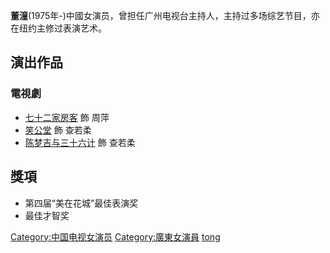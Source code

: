 {{BLP unsourced|time=2020-09-20T01:13:51+00:00}}
{{藝人
| 姓名 = 董潼
| 類型 = 女演員
| 英文名 = Dong Tong
| 國籍 = {{PRC}}
| 出生日期 = 
| 出生地點 = 
| 教育程度 = 
| 活躍年代 = 
| 經紀公司 = 
}}

'''董潼'''(1975年-)中國女演员，曾担任广州电视台主持人，主持过多场综艺节目，亦在纽约主修过表演艺术。

==演出作品==
===電視劇===
*[[七十二家房客_(電視劇)|七十二家房客]] 飾 周萍
*[[笑公堂|笑公堂]] 飾 查若柔
*[[陈梦吉与三十六计|陈梦吉与三十六计]] 飾 查若柔

== 獎項 ==
* 第四届“美在花城”最佳表演奖
* 最佳才智奖

{{DEFAULTSORT:dong tong}}
[[Category:中国电视女演员|Category:中国电视女演员]]
[[Category:廣東女演員|Category:廣東女演員]]
[[Category:董姓|tong]]
{{china-enter-bio-stub}}